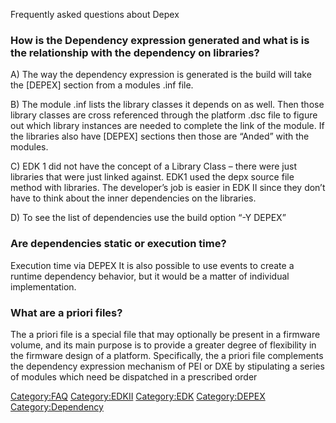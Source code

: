 [[Category:FAQ]]
[[Category:EDKII]]
[[Category:EDK]]
[[Category:DEPEX]]
[[Category:Dependency]]


Frequently asked questions about Depex

===How is the Dependency expression generated and what is is the relationship with the dependency on libraries?===
A) The way the dependency expression is generated is the build will take the [DEPEX] section from a modules .inf file.

B) The module .inf lists the library classes it depends on as well. Then those library classes are cross referenced through the platform .dsc file to figure out which library instances are needed to complete the link of the module. If the libraries also have [DEPEX] sections then those are “Anded” with the modules.

C) EDK 1 did not have the concept of a Library Class – there were just libraries that were just linked against. EDK1 used the depx source file method with libraries. The developer’s job is easier in EDK II since they don’t have to think about the inner dependencies on the libraries.

D) To see the list of dependencies use the build option “-Y DEPEX”

===Are dependencies static or execution time?===
Execution time via DEPEX
It is also possible to use events to create a runtime dependency behavior, but it would be a matter of individual implementation. 

===What are a priori files?===
The  a priori file is a special file that may optionally be present in a firmware volume, and its main purpose is to provide a greater degree of flexibility in the firmware design of a platform. Specifically, the a priori file complements the dependency expression mechanism of PEI or DXE by stipulating a series of modules which need be dispatched in a prescribed order